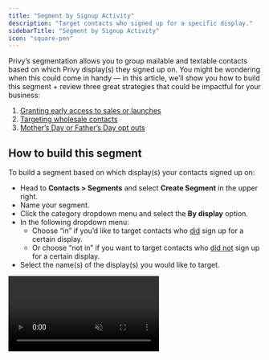 ```yaml
---
title: "Segment by Signup Activity"
description: "Target contacts who signed up for a specific display."
sidebarTitle: "Segment by Signup Activity"
icon: "square-pen"
---
```


Privy’s segmentation allows you to group mailable and textable contacts based on which Privy display(s) they signed up on. You might be wondering when this could come in handy — in this article, we’ll show you how to build this segment \+ review three great strategies that could be impactful for your business:

1. <a href="#early-access-to-sales-or-launches">Granting early access to sales or launches </a>
2. <a href="#targeting-wholesale-contacts">Targeting wholesale contacts </a>
3. <a href="#mother&apos;s-day-or-father&apos;s-day-opt-outs">Mother’s Day or Father’s Day opt outs </a>

## How to build this segment

To build a segment based on which display(s) your contacts signed up on:

- Head to **Contacts > Segments** and select **Create Segment** in the upper right.
- Name your segment.
- Click the category dropdown menu and select the **By display** option.
- In the following dropdown menu:
  - Choose “in” if you’d like to target contacts who <u>did</u> sign up for a certain display.
  - Or choose “not in” if you want to target contacts who <u>did not</u> sign up for a certain display.
- Select the name(s) of the display(s) you would like to target.

<video autoPlay muted loop playsInline className="build-segment-by-display" src="/images/strategy-guides/segment-by-display.mp4" />

Add any additional conditions if needed, and click **Create.**

## Strategies

### Early access to sales or launches

If you’re planning on launching a new product, a new color variation, or you have an exciting sale coming up, you can build anticipation by teasing it via email and linking to a [**Landing Page**](https://help.privy.com/docs/learn/displays/classic-designer/landing-page) for contacts to sign up for early access. See the example from [Wild One](https://wildone.com/) below.

<img height="200" src="/images/strategy-guides/early-access-example.png" />

<Tip>
  This is also an effective strategy when you're trying to grow your SMS list.
</Tip>

As people are signing up, you can build an Early Access segment and send them an exclusive email and/or text message that lets them shop before anyone else can\\!

### Targeting wholesale contacts

Many businesses will utilize a Privy display, such as a Landing Page, to collect emails of those who are interested in Wholesale content and updates. With Privy’s **by Display** segmentation, you can easily group these contacts together, send them important updates, and/or exclude them from your usual marketing emails. See the example from [Tokyobay](https://tokyobay.com/) below:

<img height="200" src="/images/strategy-guides/wholesale-example.png" />

<Tip>
  If you also track wholesale contacts via Shopify Tags or Privy Tags, don’t forget to add those tags into your segment as well.
  
  Use the "Match Any" logic to ensure that you're including contacts that meet any of the criteria. Here's an example:
  ![](/images/strategy-guides/wholesale-segment-with-tags.png)
</Tip>

### Mother's Day or Father's Day Opt outs

Mother’s Day or Father’s Day can be a sensitive time for some people on your list. An increasingly popular strategy is giving your list the opportunity to stay on your email list, but opt out from receiving Mother’s Day or Father’s Day content approaching the holiday.

To achieve this:

- [Create a Landing Page](https://help.privy.com/docs/learn/displays/classic-designer/landing-page) that asks the contact to confirm their email address in order to be excluded from this content.
- Send an email to your list, linking a CTA to the Landing Page.
- Create a segment of anyone who signed up for this Landing Page.
- [Exclude that segment](https://help.privy.com/docs/learn/email-campaigns/segmentation#edit-an-existing-email%E2%80%99s-recipients) from your Mother’s Day or Father’s Day campaigns.

Here's a great example from [Moss & Fawn](https://mossandfawn.com/):

<img height="200" src="/images/strategy-guides/mothers-day-example.png" />

The best part of this strategy is that you can reuse both the Landing Page and the segment year after year, so you can keep a running record of who to proactively exclude around this time of year.